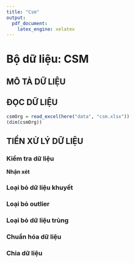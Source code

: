 ```yaml
---
title: "Csm"
output:
  pdf_document:
    latex_engine: xelatex
---
```


\newpage
# Bộ dữ liệu: CSM

## MÔ TẢ DỮ LIỆU

## ĐỌC DỮ LIỆU
```r

csmOrg = read_excel(here("data", "csm.xlsx"))
(dim(csmOrg))
```

## TIỀN XỬ LÝ DỮ LIỆU
### Kiểm tra dữ liệu
**Nhận xét**

### Loại bỏ dữ liệu khuyết

### Loại bỏ outlier

### Loại bỏ dữ liệu trùng

### Chuẩn hóa dữ liệu

### Chia dữ liệu



